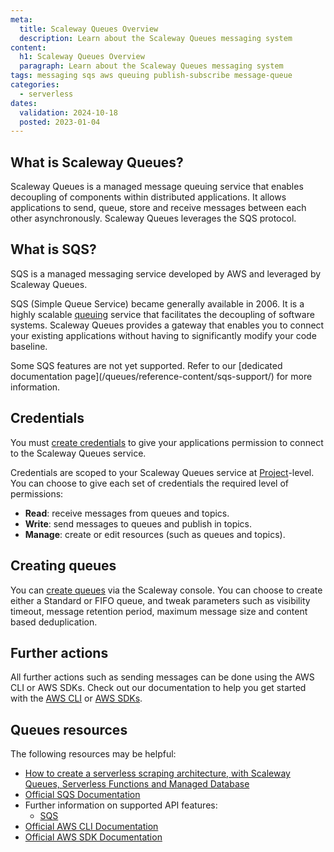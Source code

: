 ```yaml
---
meta:
  title: Scaleway Queues Overview
  description: Learn about the Scaleway Queues messaging system
content:
  h1: Scaleway Queues Overview
  paragraph: Learn about the Scaleway Queues messaging system
tags: messaging sqs aws queuing publish-subscribe message-queue
categories:
  - serverless
dates:
  validation: 2024-10-18
  posted: 2023-01-04
---
```


## What is Scaleway Queues?

Scaleway Queues is a managed message queuing service that enables decoupling of components within distributed applications. It allows applications to send, queue, store and receive messages between each other asynchronously. Scaleway Queues leverages the SQS protocol.

## What is SQS?

SQS is a managed messaging service developed by AWS and leveraged by Scaleway Queues. 

SQS (Simple Queue Service) became generally available in 2006. It is a highly scalable [queuing](/queues/concepts#queuing) service that facilitates the decoupling of software systems. Scaleway Queues provides a gateway that enables you to connect your existing applications without having to significantly modify your code baseline.

<Message type="note">
  Some SQS features are not yet supported. Refer to our [dedicated documentation page](/queues/reference-content/sqs-support/) for more information.
</Message>

## Credentials

You must [create credentials](/queues/how-to/create-credentials/) to give your applications permission to connect to the Scaleway Queues service.

Credentials are scoped to your Scaleway Queues service at [Project](/organizations-and-projects/concepts/#project)-level. You can choose to give each set of credentials the required level of permissions:

  - **Read**: receive messages from queues and topics.
  - **Write**: send messages to queues and publish in topics.
  - **Manage**: create or edit resources (such as queues and topics).

## Creating queues

You can [create queues](/queues/how-to/create-manage-queues/) via the Scaleway console. You can choose to create either a Standard or FIFO queue, and tweak parameters such as visibility timeout, message retention period, maximum message size and content based deduplication.

## Further actions

All further actions such as sending messages can be done using the AWS CLI or AWS SDKs. Check out our documentation to help you get started with the [AWS CLI](/queues/api-cli/connect-aws-cli/) or [AWS SDKs](/queues/api-cli/python-node-sqs/).

## Queues resources

The following resources may be helpful:

  - [How to create a serverless scraping architecture, with Scaleway Queues, Serverless Functions and Managed Database](/tutorials/create-serverless-scraping/)
  - [Official SQS Documentation](https://docs.aws.amazon.com/sqs/index.html)
  - Further information on supported API features:
    - [SQS](/queues/reference-content/queues-support/)
  - [Official AWS CLI Documentation](https://aws.amazon.com/cli/)
  - [Official AWS SDK Documentation](https://aws.amazon.com/developer/tools/)